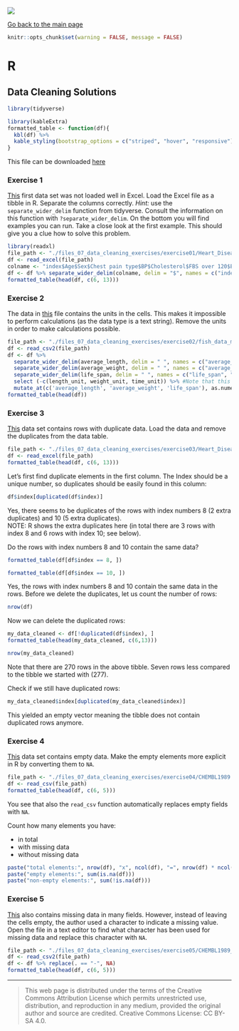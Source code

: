 ![](../hanze/hanze.png)

[Go back to the main page](../index.html)

```r
knitr::opts_chunk$set(warning = FALSE, message = FALSE) 
```

# R

## Data Cleaning Solutions

```r
library(tidyverse)
```

```r
library(kableExtra)
formatted_table <- function(df){
  kbl(df) %>%
  kable_styling(bootstrap_options = c("striped", "hover", "responsive"))
}
```

This file can be downloaded [here](./R_08_data_cleaning_solutions.Rmd)

### Exercise 1

[This](./files_07_data_cleaning_exercises/exercise01/Heart_Disease_Prediction.xlsx) first data set was not loaded well in Excel. Load the Excel file as a tibble in R. Separate the columns correctly.
*Hint:* use the `separate_wider_delim` function from tidyverse. Consult the information on this function with `?separate_wider_delim`. On the bottom you will find examples you can run. Take a close look at the first example. This should give you a clue how to solve this problem.

```r
library(readxl)
file_path <- "./files_07_data_cleaning_exercises/exercise01/Heart_Disease_Prediction.xlsx"
df <- read_excel(file_path)
colname <- "index$Age$Sex$Chest pain type$BP$Cholesterol$FBS over 120$EKG results$Max HR$Exercise angina$ST depression$Slope of ST$Number of vessels fluro$Thallium$Heart Disease"
df <- df %>% separate_wider_delim(colname, delim = "$", names = c("index", "Age", "Sex", "Chest pain type" ,"BP", "Cholesterol", "FBS over 120", "EKG results", "Max HR", "Exercise angina", "ST depression", "Slope of ST", "Number of vessels fluro", "Thallium", "Heart Disease"))
formatted_table(head(df, c(6, 13)))
```


### Exercise 2

The data in [this](./files_07_data_cleaning_exercises/exercise02/fish_data_mod.csv) file contains the units in the cells. This makes it impossible to perform calculations (as the data type is a text string). Remove the units in order to make calculations possible.

```r
file_path <- "./files_07_data_cleaning_exercises/exercise02/fish_data_mod.csv"
df <- read_csv2(file_path)
df <- df %>% 
  separate_wider_delim(average_length, delim = " ", names = c("average_length", "length_unit")) %>% 
  separate_wider_delim(average_weight, delim = " ", names = c("average_weight", "weight_unit")) %>%
  separate_wider_delim(life_span, delim = " ", names = c("life_span", "time_unit")) %>%
  select (-c(length_unit, weight_unit, time_unit)) %>% #Note that this is a negative selection. Selects all but the listed columns.
  mutate_at(c('average_length', 'average_weight', 'life_span'), as.numeric) #Creates numbers from strings
formatted_table(head(df))
```

### Exercise 3

[This](./files_07_data_cleaning_exercises/exercise03/Heart_Disease_Prediction_mod.xlsx) data set contains rows with duplicate data. Load the data and remove the duplicates from the data table.

```r
file_path <- "./files_07_data_cleaning_exercises/exercise03/Heart_Disease_Prediction_mod.xlsx"
df <- read_excel(file_path)
formatted_table(head(df, c(6, 13)))
```

Let's first find duplicate elements in the first column. The Index should be a unique number, so duplicates should be easily found in this column:

```r
df$index[duplicated(df$index)]
```

Yes, there seems to be duplicates of the rows with index numbers 8 (2 extra duplicates) and 10 (5 extra duplicates).  
NOTE: R shows the extra duplicates here (in total there are 3 rows with index 8 and 6 rows with index 10; see below).

Do the rows with index numbers 8 and 10 contain the same data?

```r
formatted_table(df[df$index == 8, ])
```

```r
formatted_table(df[df$index == 10, ])
```

Yes, the rows with index numbers 8 and 10 contain the same data in the rows.
Before we delete the duplicates, let us count the number of rows:

```r
nrow(df)
```


Now we can delete the duplicated rows:

```r
my_data_cleaned <- df[!duplicated(df$index), ]
formatted_table(head(my_data_cleaned, c(6,13)))
```



```r
nrow(my_data_cleaned)
```

Note that there are 270 rows in the above tibble. Seven rows less compared to the tibble we started with (277).

Check if we still have duplicated rows:

```r
my_data_cleaned$index[duplicated(my_data_cleaned$index)]
```

This yielded an empty vector meaning the tibble does not contain duplicated rows anymore.

### Exercise 4

[This](./files_07_data_cleaning_exercises/exercise04/CHEMBL1989.csv) data set contains empty data.
Make the empty elements more explicit in R by converting them to `NA`.

```r
file_path <- "./files_07_data_cleaning_exercises/exercise04/CHEMBL1989.csv"
df <- read_csv(file_path)
formatted_table(head(df, c(6, 5)))
```

You see that also the `read_csv` function automatically replaces empty fields with `NA`.

Count how many elements you have:

- in total
- with missing data
- without missing data

```r
paste("total elements:", nrow(df), "x", ncol(df), "=", nrow(df) * ncol(df))
paste("empty elements:", sum(is.na(df)))
paste("non-empty elements:", sum(!is.na(df)))
```


### Exercise 5

[This](./files_07_data_cleaning_exercises/exercise05/CHEMBL1989_mod.csv) also contains missing data in many fields. However, instead of leaving the cells empty, the author used a character to indicate a missing value. Open the file in a text editor to find what character has been used for missing data and replace this character with `NA`.

```r
file_path <- "./files_07_data_cleaning_exercises/exercise05/CHEMBL1989_mod.csv"
df <- read_csv2(file_path)
df <- df %>% replace(. == "-", NA)
formatted_table(head(df, c(6, 5)))
```

---


>This web page is distributed under the terms of the Creative Commons Attribution License which permits unrestricted use, distribution, and reproduction in any medium, provided the original author and source are credited.
>Creative Commons License: CC BY-SA 4.0.

